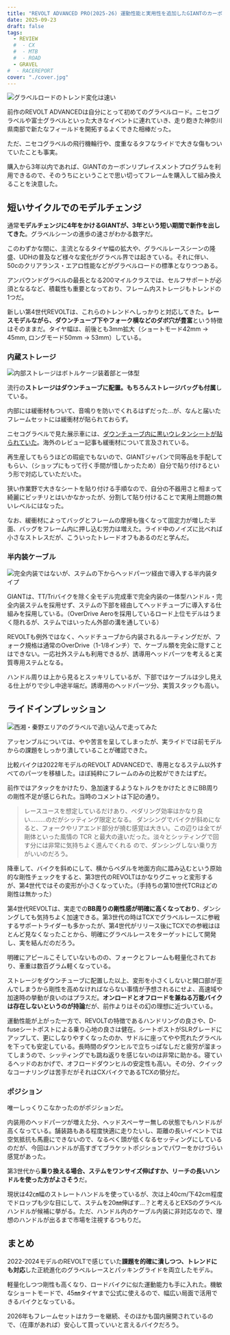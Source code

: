 ```yaml
---
title: "REVOLT ADVANCED PRO(2025-26) 運動性能と実用性を追加したGIANTのカーボングラベルロード"
date: 2025-09-23
draft: false
tags:
  - REVIEW
  #  - CX
  #  - MTB
  #  - ROAD
  - GRAVEL
#  - RACEREPORT
cover: "./cover.jpg"
---
```


![グラベルロードのトレンド変化は速い](./cover.jpg)

前作のREVOLT ADVANCEDは自分にとって初めてのグラベルロード。ニセコグラベルや富士グラベルといった大きなイベントに連れていき、走り飽きた神奈川県南部で新たなフィールドを開拓するよくできた相棒だった。

<LinkCard url="https://blog.gensobunya.net/post/2022/04/revolot_adv22_review/" />

ただ、ニセコグラベルの飛行機輪行や、度重なるタフなライドで大きな傷もついていたことも事実。

購入から3年以内であれば、GIANTのカーボンリプレイスメントプログラムを利用できるので、そのうちにということで思い切ってフレームを購入して組み換えることを決意した。

## 短いサイクルでのモデルチェンジ

通常**モデルチェンジに4年をかけるGIANTが、3年という短い期間で新作を出してきた**。グラベルシーンの進歩の速さがわかる数字だ。

このわずかな間に、主流となるタイヤ幅の拡大や、グラベルレースシーンの隆盛、UDHの普及など様々な変化がグラベル界では起きている。それに伴い、50cのクリアランス・エアロ性能などがグラベルロードの標準となりつつある。

アンバウンドグラベルの最長となる200マイルクラスでは、セルフサポートが必須となるなど、積載性も重要となっており、フレーム内ストレージもトレンドの1つだ。

新しい第4世代REVOLTは、これらのトレンドへしっかりと対応してきた。**レースモデルながら、ダウンチューブ下やフォーク横などのダボ穴が豊富**という特徴はそのままだ。タイヤ幅は、前後とも3mm拡大（ショートモード42mm -> 45mm, ロングモード50mm -> 53mm）している。

### 内蔵ストレージ

![内部ストレージはボトルケージ装着部と一体型](./storage.jpg)

流行の**ストレージはダウンチューブに配置。もちろんストレージバッグも付属**している。

内部には緩衝材もついて、音鳴りを防いでくれるはずだった…が、なんと届いたフレームセットには緩衝材が貼られておらず。

ニセコグラベルで見た展示車には、[ダウンチューブ内に黒いウレタンシートが貼られていた](https://x.com/raichireishi/status/1837811720129335449)。海外のレビュー記事も緩衝材について言及されている。

再生産してもらうほどの瑕疵でもないので、GIANTジャパンで同等品を手配してもらい、（ショップにもって行く手間が惜しかったため）自分で貼り付けるという形で対応していただいた。

狭い作業野で大きなシートを貼り付ける手順なので、自分の不器用さと相まって綺麗にピッチリとはいかなかったが、分割して貼り付けることで実用上問題の無いレベルにはなった。

なお、緩衝材によってバッグとフレームの摩擦も強くなって固定力が増した半面、バッグをフレーム内に押し込む労力は増えた。ライド中のノイズに比べれば小さなストレスだが、こういったトレードオフもあるのだと学んだ。

### 半内装ケーブル

![完全内装ではないが、ステムの下からヘッドパーツ経由で導入する半内装タイプ](./internal-cable.jpg)

GIANTは、TT/Triバイクを除く全モデル完成車で完全内装の一体型ハンドル・完全内装ステムを採用せず、ステムの下部を経由してヘッドチューブに導入する仕組みを採用している。（OverDrive Aeroを採用しているロード上位モデルはうまく隠れるが、ステムではいったん外部の溝を通している）

REVOLTも例外ではなく、ヘッドチューブから内装されるルーティングだが、フォーク規格は通常のOverDrive（1-1/8インチ）で、ケーブル類を完全に隠すことはできない。一応社外ステムも利用できるが、誘導用ヘッドパーツを考えると実質専用ステムとなる。

ハンドル周りは上から見るとスッキリしているが、下部ではケーブルは少し見える仕上がりで少し中途半端だ。誘導用のヘッドパーツ分、実質スタックも高い。

## ライドインプレッション

![西湘・秦野エリアのグラベルで追い込んで走ってみた](./ride.jpg)

アッセンブルについては、やや苦言を呈してしまったが、実ライドでは前モデルからの課題をしっかり潰していることが確認できた。

比較バイクは2022年モデルのREVOLT ADVANCEDで、専用となるステム以外すべてのパーツを移植した。ほぼ純粋にフレームのみの比較ができたはずだ。

前作ではアタックをかけたり、急加速するようなトルクをかけたときにBB周りの剛性不足が感じられた。当時のコメントは下記の通り。

> レースユースを想定しているだけあり、ペダリング効率はかなり良い………のだがシッティング限定となる。
> ダンシングでバイクが斜めになると、フォークやリアエンド部分が撓む感覚は大きい。この辺りは全てが剛体といった風情の TCR と最大の違いだった。淡々とシッティングで回す分には非常に気持ちよく進んでくれる ので、ダンシングしない乗り方がいいのだろう。

降車して、バイクを斜めにして、横からペダルを地面方向に踏み込むという原始的な剛性チェックをすると、第3世代のREVOLTはかなりグニャっと変形するが、第4世代ではその変形が小さくなっていた。（手持ちの第10世代TCRほどの剛性は無かった）

第4世代REVOLTは、実走での**BB周りの剛性感が明確に高くなっており**、ダンシングしても気持ちよく加速できる。第3世代の時はTCXでグラベルレースに参戦するサポートライダーも多かったが、第4世代がリリース後にTCXでの参戦はほとんど見なくなったことから、明確にグラベルレースをターゲットにして開発し、実を結んだのだろう。

明確にアピールこそしていないものの、フォークとフレームも軽量化されており、車重は数百グラム軽くなっている。

ストレージをダウンチューブに配置した以上、変形を小さくしないと開口部が歪んでしまうから剛性を高めなければならない事情が予想されるにせよ、高速域や加速時の挙動が良いのはプラスだ。**オンロードとオフロードを兼ねる万能バイクは存在しないというのが持論**だが、前作よりはその幻の理想に近づいている。

運動性能が上がった一方で、REVOLTの特徴であるハンドリングの良さや、D-fuseシートポストによる乗り心地の良さは健在。シートポストがSLRグレードにアップして、更にしなりやすくなったのか、サドルに座ってやや荒れたグラベルを下っても安定している。長時間のダウンヒルで立ちっぱなしだと疲労が溜まってしまうので、シッティングでも跳ね返りを感じないのは非常に助かる。寝ているヘッドのおかげで、オフロードダウンヒルの安定性も高い。その分、クイックなコーナリングは苦手だがそれはCXバイクであるTCXの領分だ。

### ポジション

唯一しっくりこなかったのがポジションだ。

内装用のヘッドパーツが増えた分、ヘッドスペーサー無しの状態でもハンドルが高くなっている。舗装路もある程度快適に走りたいし、距離の長いイベントでは空気抵抗も馬鹿にできないので、なるべく頭が低くなるセッティングにしているのだが、今回はハンドルが高すぎてブラケットポジションでパワーをかけづらい感覚があった。

第3世代から**乗り換える場合、ステムをワンサイズ伸ばすか、リーチの長いハンドルを使った方がよさそう**だ。

現状は42㎝幅のストレートハンドルを使っているが、次は上40cm/下42cm程度でドロップも少な目にして、ステムを20㎜伸ばす…？と考えるとEXSのグラベルハンドルが候補に挙がる。ただ、ハンドル内のケーブル内装に非対応なので、理想のハンドルが出るまで市場を注視するつもりだ。

## まとめ

2022-2024モデルのREVOLTで感じていた**課題を的確に潰しつつ、トレンドにも対応**した正統進化のグラベルレースとパッキングライドを両立したモデル。

軽量化しつつ剛性も高くなり、ロードバイクに似た運動能力も手に入れた。機敏なショートモードで、45㎜タイヤまで公式に使えるので、幅広い局面で活用できるバイクとなっている。

2026年もフレームセットはカラーを継続、そのほかも国内展開されているので、（在庫があれば）安心して買っていいと言えるバイクだろう。
